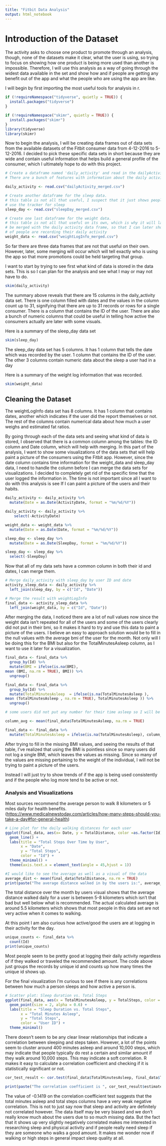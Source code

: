 ```yaml
---
title: "Fitbit Data Analysis"
output: html_notebook
---
```


# Introduction of the Dataset

The activity asks to choose one product to promote through an analysis, though, none of the datasets make it clear, what the user is using, so trying to focus on showing how one product is being more used than another is impossible. Therefore, I will use this analysis as a way of going through the widest data available in the set and show how and if people are getting any benefit out of the app and what the people who are using the app are like.

I will begin by first importing the most useful tools for analysis in r.

```r
if (!requireNamespace("tidyverse", quietly = TRUE)) {
  install.packages("tidyverse")
}

if (!requireNamespace("skimr", quietly = TRUE)) {
  install.packages("skimr")
}
library(tidyverse)
library(skimr)

```

Now to begin the analysis, I will be creating data frames out of data sets from the available datasets of the Fitbit consumer data from 4-12-2016 to 5-12-2016. I decided to pick these specific data sets in short because they are wide and contain useful information that helps build a general profile of the consumer, which I ultimately hope to do with this project.

```r
# Create a dataframe named 'daily_activity' and read in the dailyActivity_merged 
# There are a bunch of features with information about the daily activity of a user

daily_activity <- read.csv("dailyActivity_merged.csv")

# Create another dataframe for the sleep data. 
# this table is not all that useful, I suspect that it just shows people don't 
# use the tracker for sleep
sleep_day <- read.csv("sleepDay_merged.csv")

# Create one last dataframe for the weight data. 
# this table is not all that useful on its own, which is why it will later
# be merged with the daily activity data frame, so that I can later show what kind 
# of people are recording their daily activity
weight_data <- read.csv("weightLogInfo_merged.csv")
```

So far there are three data frames that are not that useful on their own. However, later, some merging will occur which will tell exactly who is using the app so that more promotions could be held targeting that group.

I want to start by trying to see first what kind of data is stored in the data sets. This is so I can plan for the analysis and see what I may or may not have to do.

```r
skim(daily_activity)
```

The summary above reveals that there are 15 columns in the daily_activity data set. There is one column filled with dates and the values in the column count up to 31, signifying that there are up to 31 records or rows for a single consumer. There is a column that contains the ID of the user. There are also a bunch of numeric columns that could be useful in telling how active the consumers actually are later with some visuals.

Here is a summary of the sleep_day data set

```r
skim(sleep_day)
```

The sleep_day data set has 5 columns. It has 1 column that tells the date which was recorded by the user. 1 column that contains the ID of the user. The other 3 columns contain numeric data about the sleep a user had in a day

Here is a summary of the weight log information that was recorded.

```r
skim(weight_data)
```

## Cleaning the Dataset

The weightLogInfo data set has 8 columns. It has 1 column that contains dates, another which indicates if the user did the report themselves or not. The rest of the columns contain numerical data about how much a user weighs and estimated fat ratios.

By going through each of the data sets and seeing what kind of data is stored, I observed that there is a common column among the tables: the ID column and Date column, which will help with merging. In this part of the analysis, I want to show some visualizations of the data sets that will help paint a picture of the consumers using the Fitbit app. However, since the date column contains time information for the weight_data and sleep_day data, I need to handle the column before I can merge the data sets for visualizations. I decided to completely get rid of the specific time that the user logged the information in. The time is not important since all I want to do with this analysis is see If I can paint a picture of the users and their habits.

```r
daily_activity <- daily_activity %>%
  mutate(Date = as.Date(ActivityDate, format = "%m/%d/%Y"))

daily_activity <- daily_activity %>%
    select(-ActivityDate)

weight_data <- weight_data %>%
  mutate(Date = as.Date(Date, format = "%m/%d/%Y"))

sleep_day <- sleep_day %>%
  mutate(Date = as.Date(SleepDay, format = "%m/%d/%Y"))

sleep_day <- sleep_day %>%
  select(-SleepDay)
```

Now that all of my data sets have a common column in both their id and dates, I can merge them.

```r
# Merge daily_activity with sleep_day by user ID and date
activity_sleep_data <- daily_activity %>%
  left_join(sleep_day, by = c("Id", "Date"))

# Merge the result with weightLogInfo
final_data <- activity_sleep_data %>%
  left_join(weight_data, by = c("Id", "Date"))
```

After merging the data, I noticed there are a lot of null values now since the weight data isn't repeated for all of the users and some of the users clearly did not put in their bmi, so it makes it hard to try and use this data to paint a picture of the users. I believe an easy to approach solution would be to fill in the null values with the average bmi of the user for the month. Not only will I be doing this for the BMI but also for the TotalMinutesAsleep column, as I want to use it later for a visualization.

```r
final_data <- final_data %>%
  group_by(Id) %>%
  mutate(BMI = ifelse(is.na(BMI),
mean (BMI, na.rm = TRUE), BMI)) %>%
  ungroup()

final_data <- final_data %>%
  group_by(Id) %>%
  mutate(TotalMinutesAsleep  = ifelse(is.na(TotalMinutesAsleep ),
mean (TotalMinutesAsleep , na.rm = TRUE), TotalMinutesAsleep )) %>%
  ungroup()

# some users did not put any number for their time asleep so I will be replacing it with the column's average

column_avg <- mean(final_data$TotalMinutesAsleep, na.rm = TRUE)

final_data <- final_data %>%
  mutate(TotalMinutesAsleep = ifelse(is.na(TotalMinutesAsleep), column_avg, TotalMinutesAsleep))
```

After trying to fill in the missing BMI values, and seeing the results of that table, I've realized that using the BMI is pointless since so many users did not log a single BMI, which leaves the values as missing. Since so many of the values are missing pertaining to the weight of the individual, I will not be trying to paint a picture of the users.

Instead I will just try to show trends of if the app is being used consistently and if the people who log more tend to be active or not.

### Analysis and Visualizations

Most sources recommend the average person to walk 8 kilometers or 5 miles daily for health benefits. (<https://www.medicalnewstoday.com/articles/how-many-steps-should-you-take-a-day#for-general-health>)

```r
# Line plot for the daily walking distances for each user
ggplot(final_data, aes(x= Date, y = TotalDistance, color =as.factor(Id))) +
  geom_line() +
  labs(title = "Total Steps Over Time by User",
       x = "Date",
       y = "Total Steps",
       color = "Id") +
  theme_minimal() +
  theme(axis.text.x = element_text(angle = 45,hjust = 1))

#I would like to see the average as well as a visual of the data
average_dist <- mean(final_data$TotalDistance, na.rm = TRUE)
print(paste("The average distance walked in by the users is:", average_dist))
```

The total distance over the month by users visual shows that the average distance walked daily for a user is between 5-8 kilometers which isn't that bad but well below what is recommended. The actual calculated average is around 5.5 kilometers which shows that most people in this data set are not very active when it comes to walking.

At this point I am also curious how active/good the users are at logging in their activity for the day.

```r
unique_counts <- final_data %>%
  count(Id)
print(unique_counts)
```

Most people seem to be pretty good at logging their daily activity regardless of if they walked or traveled the recommended amount. The code above just groups the records by unique id and counts up how many times the unique id shows up.

For the final visualization I'm curious to see if there is any correlations between how much a person sleeps and how active a person is.

```r
# Scatter plot: Sleep duration vs. Total Steps
ggplot(final_data, aes(x = TotalMinutesAsleep, y = TotalSteps, color = as.factor(Id))) +
  geom_point(size = 2, alpha = 0.6) +
  labs(title = "Sleep Duration vs. Total Steps",
       x = "Total Minutes Asleep", 
       y = "Total Steps", 
       color = "User ID") +
  theme_minimal()

```

There doesn't seem to be any clear linear relationships that indicate a correlation between sleeping and steps taken. However, a lot of the points seem to cluster around 400 minutes asleep and around 10,000 steps, which may indicate that people typically do rest a certain and similar amount if they walk around 10,000 steps. This may indicate a soft correlation. R makes it easy to calculate a correlation coefficient and checking if it is statistically significant or not.

```r
cor_test_result <- cor.test(final_data$TotalMinutesAsleep, final_data$TotalSteps)

print(paste("The correlation coefficient is ", cor_test_result$estimate))

```

The value of -0.1419 on the correlation coefficient test suggests that the total minutes asleep and total steps columns have a very weak negative correlation. This is not to just say now that sleep and activity are definitely not correlated however. The data itself may be very biased and we don't really know much about the users due to so much missing data. But the fact that it shows up very slightly negatively correlated makes me interested in researching sleep and physical activity and if people really need sleep if they are someone who walks a good amount. It makes me wonder now if walking or high steps in general impact sleep quality at all.
